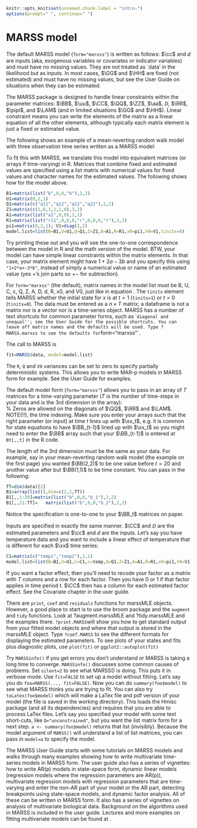 ```r
knitr::opts_knit$set(unnamed.chunk.label = "intro-")
options(prompt=" ", continue=" ")
```

# MARSS model {#chap-marss-}
\chaptermark{MARSS model}

The default MARSS model (`form="marxss"`) is written as follows:
\begin{equation}(\#eq:marss)
\begin{gathered}
\xx_t = \BB_t\xx_{t-1} + \uu_t + \CC_t\cc_t + \GG_t\ww_t, \text{ where } \ww_t \sim \MVN(0,\QQ_t)\\
\yy_t = \ZZ_t\xx_t + \aa_t + \DD_t\dd_t + \HH_t\vv_t, \text{ where } \vv_t \sim \MVN(0,\RR_t)\\
\xx_1 \sim \MVN(\pipi,\LAM) \text{ or } \xx_0 \sim \MVN(\pipi,\LAM)
\end{gathered}
\end{equation}
$\cc$ and $\dd$ are inputs (aka, exogenous variables or covariates or indicator variables) and must have no missing values.  They are not treated as `data' in the likelihood but as inputs.  In most cases, $\GG$ and $\HH$ are fixed (not estimated) and must have no missing values, but see the User Guide on situations when they can be estimated.

The MARSS package is designed to handle linear constraints within the parameter matrices: $\BB$, $\uu$, $\CC$, $\QQ$, $\ZZ$, $\aa$, $\DD$, $\RR$, $\pipi$, and $\LAM$ (and in limited situations $\GG$ and $\HH$).  Linear constraint means you can write the elements of the matrix as a linear equation of all the other elements, although typically each matrix element is just a fixed or estimated value.

The following shows an example of a mean-reverting random walk model with three observation time series written as a MARSS model:
\begin{gather*}
\begin{bmatrix}x_1\\ x_2\end{bmatrix}_t
= \begin{bmatrix}b&0\\ 0&b\end{bmatrix}
\begin{bmatrix}x_1\\ x_2\end{bmatrix}_{t-1}
+ \begin{bmatrix}w_1\\ w_2\end{bmatrix}_t, \quad 
\begin{bmatrix}w_1\\ w_2\end{bmatrix}_t \sim \MVN\begin{pmatrix}\begin{bmatrix}0\\0\end{bmatrix},\begin{bmatrix}q_{11}&q_{12}\\ q_{12}&q_{22}\end{bmatrix} \end{pmatrix}, \quad
\begin{bmatrix}x_1\\ x_2\end{bmatrix}_0 \sim \MVN\begin{pmatrix}\begin{bmatrix}0\\ 0\end{bmatrix},\begin{bmatrix}1&0\\ 0&1\end{bmatrix} \end{pmatrix} \\
\\
\begin{bmatrix}y_1\\y_2\\y_3\end{bmatrix}_t
= \begin{bmatrix}1&1\\ 0&1\\ 1&0\end{bmatrix}
\begin{bmatrix}x_1\\x_2\end{bmatrix}_t
+ \begin{bmatrix}v_1\\ v_2\\ v_3\end{bmatrix}_t,\quad 
\begin{bmatrix}v_1\\ v_2\\ v_3\end{bmatrix}_t \sim MVN\begin{pmatrix}\begin{bmatrix}a_1\\ 0\\ 0\end{bmatrix},
 \begin{bmatrix}r_{11}&0&0\\ 0&r&0\\ 0&0&r\end{bmatrix} \end{pmatrix} 
\end{gather*}

To fit this with MARSS, we translate this model into equivalent matrices (or arrays if time-varying) in R. Matrices that combine fixed and estimated values are specified using a list matrix with numerical values for fixed values and  character names for the estimated values. The following shows how for the model above.
```r
B1=matrix(list("b",0,0,"b"),2,2)
U1=matrix(0,2,1)
Q1=matrix(c("q11","q12","q12","q22"),2,2)
Z1=matrix(c(1,0,1,1,1,0),3,2)
A1=matrix(list("a1",0,0),3,1)
R1=matrix(list("r11",0,0,0,"r",0,0,0,"r"),3,3)
pi1=matrix(0,2,1); V1=diag(1,2)
model.list=list(B=B1,U=U1,Q=Q1,Z=Z1,A=A1,R=R1,x0=pi1,V0=V1,tinitx=0)
```
Try printing these out and you will see the one-to-one correspondence between the model in R and the math version of the model.  BTW, your model can have simple linear constraints within the matrix elements.  In that case, your matrix element might have $1+2a-3b$ and you specify this  using `"1+2*a+-3*b"`, instead of simply a numerical value or name of an estimated value (yes $+$'s join parts so $+-$ for subtraction).

For `form="marxss"` (the default), matrix names in the model list must be B, U, C, c, Q, Z, A, D, d, R, x0, and V0, just like in equation \eqref{eqn:marss}.  The `tinitx` element tells MARSS whether the initial state for $x$ is at $t=1$ (`tinitx=1`) or $t=0$ (`tinitx=0`).   The data must be entered as a $n \times T$ matrix; a dataframe is not a matrix nor is a vector nor is a time-series object.  MARSS has a number of text shortcuts for common parameter forms, such as ``diagonal and unequal''; see the User Guide for the possible shortcuts. You can leave off matrix names and the defaults will be used. Type ?MARSS.marxss to see the defaults for `form="marxss"`.

The call to MARSS is 
```r
fit=MARSS(data, model=model.list)
```
The `R`, `Q` and `V0` variances can be set to zero to specify partially deterministic systems.  This allows you to write MAR-p models in MARSS form for example. See the User Guide for examples. 

\section*{Important}
\begin{itemize}
  *  Specification of a properly constrained model with a unique solution is the responsibility of the user because MARSS has no way to tell if you have specified an insufficiently constrained model.
  *  The code in the MARSS package is not particularly fast and EM algorithms are famously slow.  You can try method="BFGS" and see if that is faster.  For some models, it will be much faster and for others, much slower.
\end{itemize}

\section*{Time-varying parameters and inputs}
The default model form (`form="marxss"`) allows you to pass in an array of $T$ matrices for a time-varying parameter ($T$ is the number of time-steps in your data and is the 3rd dimension in the array):  
%\begin{equation}\label{qeq:MARSS.ex.vec}
\begin{equation}\label{qeq:MARSS.tv}
\begin{gathered}
\xx_t = \BB_t\xx_{t-1} + \uu_t + \CC_t\cc_t + \GG_t\ww_t, \quad
\WW_t \sim \MVN(0,\QQ_t)\\
\yy_t = \ZZ_t\xx_t + \aa_t + \DD_t\dd_t + \HH_t\vv_t, \quad
\VV_t \sim \MVN(0,\RR_t)\\
\xx_{t_0} \sim \MVN(\pipi,\LAM)
\end{gathered}
\end{equation}
Zeros are allowed on the diagonals of $\QQ$, $\RR$ and $\LAM$.  NOTE(!!), the time indexing.  Make sure you enter your arrays such that the right parameter (or input) at time $t$ lines up with $\xx_t$, e.g. it is common for state equations to have $\BB_{t-1}$ lined up with $\xx_t$ so you might need to enter the $\BB$ array such that your $\BB_{t-1}$ is entered at `Bt[,,t]` in the R code.

The length of the 3rd dimension must be the same as your data.  For example, say in your  mean-reverting random walk model (the example on the first page) you wanted $\BB(2,2)$ to be one value before $t=20$ and another value after but $\BB(1,1)$ to be time constant. You can pass in the following:
```r
TT=dim(data)[2]
B1=array(list(),dim=c(2,2,TT))
B1[,,1:20]=matrix(list("b",0,0,"b_1"),2,2)
B1[,,21:TT]=   matrix(list("b",0,0,"b_2"),2,2)
```
Notice the specification is one-to-one to your $\BB_t$ matrices on paper.

Inputs are specified in exactly the same manner.  $\CC$ and $\DD$ are the estimated parameters and $\cc$ and $\dd$ are the inputs.  Let's say you have temperature data and you want to include a linear effect of temperature that is different for each $\xx$ time series:
```r
C1=matrix(c("temp1","temp2"),2,1)
model.list=list(B=B1,U=U1,C=C1,c=temp,Q=Q1,Z=Z1,A=A1,R=R1,x0=pi1,V0=V1,tinitx=0)
```
If you want a factor effect, then you'll need to recode your factor as a matrix with $T$ columns and a row for each factor.  Then you have 0 or 1 if that factor applies in time period $t$.  $\CC$ then has a column for each estimated factor effect.  See the Covariate chapter in the user guide.

\section*{Showing the model fits and getting the parameters}
There are `print`, `coef` and `residuals` functions for marssMLE objects.  However, a good place to start is to use the broom package and the `augment` and `tidy` functions.  Look at ?augment.marssMLE and ?tidy.marssMLE and the examples there. `?print.MARSS`will show you how to get standard output from your fitted model objects and where that output is stored in the marssMLE object.  Type `?coef.MARSS` to see the different formats for displaying the estimated parameters.  To see plots of your states and fits plus diagnostic plots, use `plot(fit)` or `ggplot2::autoplot(fit)`

\section*{Tips and Tricks}
Try `MARSSinfo()` if you get errors you don't understand or MARSS is taking a long time to converge.  `MARSSinfo()` discusses some common causes of problems.  Set `silent=2` to see what MARSS() is doing.  This puts it in verbose mode.   Use `fit=FALSE` to set up a model without fitting. Let's say you do `foo=MARSS(..., fit=FALSE)`.  Now you can do `summary(foo$model)` to see what MARSS thinks you are trying to fit.  You can also try `toLatex(foo$model)` which will make a LaTex file and pdf version of your model (the file is saved in the working directory).  This loads the Hmisc package (and all its dependencies) and requires that you are able to process LaTex files.  Let's say you specified your model with some text short-cuts, like `Q="unconstrained"`, but you want the list matrix form for a next step. `a <- summary(foo$model)` returns that list (invisibly).  Because the model argument of `MARSS()` will understand a list of list matrices, you can pass in `model=a` to specify the model.

\section*{Need more information?}
The MARSS User Guide starts with some tutorials on MARSS models and walks through many examples showing how to write multivariate time-series models in MARSS form.  The user guide also has a series of vignettes: how to write AR(p) models in state-space form, dynamic linear models (regression models where the regression parameters are AR(p)), multivariate regression models with regression parameters that are time-varying and enter the non-AR part of your model or the AR part, detecting breakpoints using state-space models, and dynamic factor analysis.  All of these can be written in MARSS form.  It also has a series of vignettes on analysis of multivariate biological data.  Background on the algorithms used in MARSS is included in the user guide.  Lectures and more examples on fitting multivariate models can be found at \url{https://nwfsc-timeseries.github.io/}.
